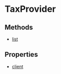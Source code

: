 
# TaxProvider

## Methods

- [list](../../TaxProvider/methods/js_sdk.admin.TaxProvider.list/page.mdx)

## Properties

- [client](../../TaxProvider/properties/js_sdk.admin.TaxProvider.client/page.mdx)

